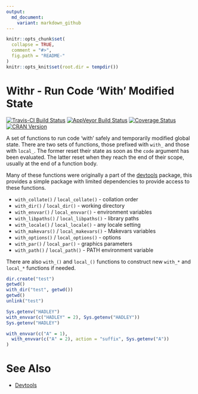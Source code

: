 ```yaml
---
output:
  md_document:
    variant: markdown_github
---
```


<!-- README.md is generated from README.Rmd. Please edit that file -->

```r
knitr::opts_chunk$set(
  collapse = TRUE,
  comment = "#>",
  fig.path = "README-"
)
knitr::opts_knit$set(root.dir = tempdir())
```

# Withr - Run Code 'With' Modified State #
[![Travis-CI Build Status](https://travis-ci.org/jimhester/withr.svg?branch=master)](https://travis-ci.org/jimhester/withr)
[![AppVeyor Build Status](https://ci.appveyor.com/api/projects/status/github/jimhester/withr?branch=master&svg=true)](https://ci.appveyor.com/project/jimhester/withr)
[![Coverage Status](https://img.shields.io/codecov/c/github/jimhester/withr/master.svg)](https://codecov.io/github/jimhester/withr?branch=master)
[![CRAN Version](http://www.r-pkg.org/badges/version/withr)](http://www.r-pkg.org/pkg/withr)

A set of functions to run code 'with' safely and temporarily modified global
state. There are two sets of functions, those prefixed with `with_` and those
with `local_`. The former reset their state as soon as the `code` argument has
been evaluated. The latter reset when they reach the end of their scope,
usually at the end of a function body.

Many of these functions were originally a part of the [devtools][] package,
this provides a simple package with limited dependencies to provide access to
these functions.

- `with_collate()` / `local_collate()` - collation order
- `with_dir()` / `local_dir()` - working directory
- `with_envvar()` / `local_envvar()` - environment variables
- `with_libpaths()` / `local_libpaths()` - library paths
- `with_locale()` / `local_locale()` - any locale setting
- `with_makevars()` / `local_makevars()` - Makevars variables
- `with_options()` / `local_options()` - options
- `with_par()` / `local_par()` - graphics parameters
- `with_path()` / `local_path()` - PATH environment variable

There are also `with_()` and `local_()` functions to construct new `with_*`
and `local_*` functions if needed.

```r
dir.create("test")
getwd()
with_dir("test", getwd())
getwd()
unlink("test")

Sys.getenv("HADLEY")
with_envvar(c("HADLEY" = 2), Sys.getenv("HADLEY"))
Sys.getenv("HADLEY")

with_envvar(c("A" = 1),
  with_envvar(c("A" = 2), action = "suffix", Sys.getenv("A"))
)
```

# See Also #
- [Devtools][devtools]

[devtools]: https://github.com/hadley/devtools
